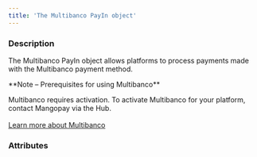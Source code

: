 ```yaml
---
title: 'The Multibanco PayIn object'
---
```


  
### Description
The Multibanco PayIn object allows platforms to process payments made with the Multibanco payment method.  

<Note>  
**Note – Prerequisites for using Multibanco** 
  
Multibanco requires activation. To activate Multibanco for your platform, contact Mangopay via the Hub.  
</Note>  
<a href="#" class="btn Secondary normal">Learn more about Multibanco</a>  

### Attributes  

<Id />  

<Tag />  

<CreationDate />  

<AuthorId1 />  

<DebitedFunds2 />  

<CreditedFunds2 />  

<Fees1 />  

<Status1 />  

<ResultCode />  

<ResultMessage />  

<ExecutionDate />  

<Type />  

<Nature />  

<CreditedWalletId1 />  

<CreditedUserId />  

<PaymentType7 />  

<ExecutionType />  

<ReturnURL2 />  

<RedirectURL1 />  

<StatementDescriptor />  

<ProfilingAttemptReference />